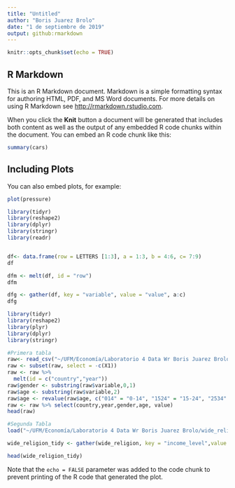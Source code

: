 ---
title: "Untitled"
author: "Boris Juarez Brolo"
date: "1 de septiembre de 2019"
output: github:rmarkdown
---

```{r setup, include=FALSE}
knitr::opts_chunk$set(echo = TRUE)
```

## R Markdown

This is an R Markdown document. Markdown is a simple formatting syntax for authoring HTML, PDF, and MS Word documents. For more details on using R Markdown see <http://rmarkdown.rstudio.com>.

When you click the **Knit** button a document will be generated that includes both content as well as the output of any embedded R code chunks within the document. You can embed an R code chunk like this:

```{r cars}
summary(cars)
```

## Including Plots

You can also embed plots, for example:

```{r pressure, echo=FALSE}
plot(pressure)
```

```{r , echo=FALSE, cache=TRUE}
library(tidyr)
library(reshape2)
library(dplyr)
library(stringr)
library(readr)


df<- data.frame(row = LETTERS [1:3], a = 1:3, b = 4:6, c= 7:9)
df

dfm <- melt(df, id = "row")
dfm

dfg <- gather(df, key = "variable", value = "value", a:c)
dfg

```

```{r, echo=FALSE, cache=TRUE}

library(tidyr)
library(reshape2)
library(plyr)
library(dplyr)
library(stringr)

#Primera tabla
raw<- read_csv("~/UFM/Economía/Laboratorio 4 Data Wr Boris Juarez Brolo/raw.csv")
raw <- subset(raw, select = -c(X1))
raw <- raw %>% 
  melt(id = c("country","year"))
raw$gender <- substring(raw$variable,0,1)
raw$age <- substring(raw$variable,2)
raw$age <- revalue(raw$age, c("014" = "0-14", "1524" = "15-24", "2534" = "25-34","3544" = "35-44","4554" = "45-54","5564" = "55-64", "65" = ">=65", "u" = "UNKOWN"))
raw <- raw %>% select(country,year,gender,age, value)
head(raw)


```

```{r, echo=FALSE, cache=TRUE}
#Segunda Tabla 
load("~/UFM/Economía/Laboratorio 4 Data Wr Boris Juarez Brolo/wide_religion.Rda")

wide_religion_tidy <- gather(wide_religion, key = "income_level",value = "frequency",-religion)

head(wide_religion_tidy)

```


Note that the `echo = FALSE` parameter was added to the code chunk to prevent printing of the R code that generated the plot.
